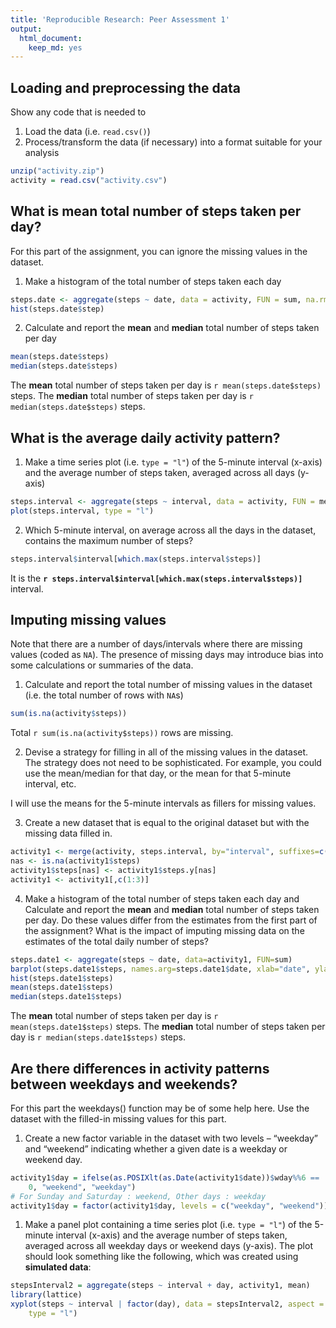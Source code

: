 ```yaml
---
title: 'Reproducible Research: Peer Assessment 1'
output:
  html_document:
    keep_md: yes
---
```


## Loading and preprocessing the data

Show any code that is needed to

1. Load the data (i.e. `read.csv()`)
2. Process/transform the data (if necessary) into a format suitable for your analysis

```r
unzip("activity.zip")
activity = read.csv("activity.csv")
```

## What is mean total number of steps taken per day?

For this part of the assignment, you can ignore the missing values in the dataset.

1. Make a histogram of the total number of steps taken each day

```r
steps.date <- aggregate(steps ~ date, data = activity, FUN = sum, na.rm = TRUE)
hist(steps.date$step) 
```

2. Calculate and report the **mean** and **median** total number of steps taken per day

```r
mean(steps.date$steps)
median(steps.date$steps)
```

The **mean** total number of steps taken per day is `r mean(steps.date$steps)` steps.
The **median** total number of steps taken per day is `r median(steps.date$steps)` steps.
  
## What is the average daily activity pattern?

1. Make a time series plot (i.e. `type = "l"`) of the 5-minute interval (x-axis) and the average number of steps taken, averaged across all days (y-axis)

```r
steps.interval <- aggregate(steps ~ interval, data = activity, FUN = mean, na.rm = TRUE)
plot(steps.interval, type = "l")
```

2. Which 5-minute interval, on average across all the days in the dataset, contains the maximum number of steps?

```r
steps.interval$interval[which.max(steps.interval$steps)]
```

It is the **`r steps.interval$interval[which.max(steps.interval$steps)]`** interval.

## Imputing missing values

Note that there are a number of days/intervals where there are missing values (coded as `NA`). The presence of missing days may introduce bias into some calculations or summaries of the data.

1. Calculate and report the total number of missing values in the dataset (i.e. the total number of rows with `NA`s)

```r
sum(is.na(activity$steps))
```

Total `r sum(is.na(activity$steps))` rows are missing.

2. Devise a strategy for filling in all of the missing values in the dataset. The strategy does not need to be sophisticated. For example, you could use the mean/median for that day, or the mean for that 5-minute interval, etc.

I will use the means for the 5-minute intervals as fillers for missing values.

3. Create a new dataset that is equal to the original dataset but with the missing data filled in.

```r
activity1 <- merge(activity, steps.interval, by="interval", suffixes=c("",".y"))
nas <- is.na(activity1$steps)
activity1$steps[nas] <- activity1$steps.y[nas]
activity1 <- activity1[,c(1:3)]
```

4. Make a histogram of the total number of steps taken each day and Calculate and report the **mean** and **median** total number of steps taken per day. Do these values differ from the estimates from the first part of the assignment? What is the impact of imputing missing data on the estimates of the total daily number of steps?

```r
steps.date1 <- aggregate(steps ~ date, data=activity1, FUN=sum)
barplot(steps.date1$steps, names.arg=steps.date1$date, xlab="date", ylab="steps")
hist(steps.date1$steps)
mean(steps.date1$steps)
median(steps.date1$steps)
```

The **mean** total number of steps taken per day is `r mean(steps.date1$steps)` steps.
The **median** total number of steps taken per day is `r median(steps.date1$steps)` steps.

## Are there differences in activity patterns between weekdays and weekends?

For this part the weekdays() function may be of some help here. Use the dataset with the filled-in missing values for this part.

1. Create a new factor variable in the dataset with two levels -- "weekday" and "weekend" indicating whether a given date is a weekday or weekend day.

```r
activity1$day = ifelse(as.POSIXlt(as.Date(activity1$date))$wday%%6 == 
    0, "weekend", "weekday")
# For Sunday and Saturday : weekend, Other days : weekday
activity1$day = factor(activity1$day, levels = c("weekday", "weekend"))
```

1. Make a panel plot containing a time series plot (i.e. `type = "l"`) of the 5-minute interval (x-axis) and the average number of steps taken, averaged across all weekday days or weekend days (y-axis). The plot should look something like the following, which was created using **simulated data**:

```r
stepsInterval2 = aggregate(steps ~ interval + day, activity1, mean)
library(lattice)
xyplot(steps ~ interval | factor(day), data = stepsInterval2, aspect = 1/2, 
    type = "l")
```

